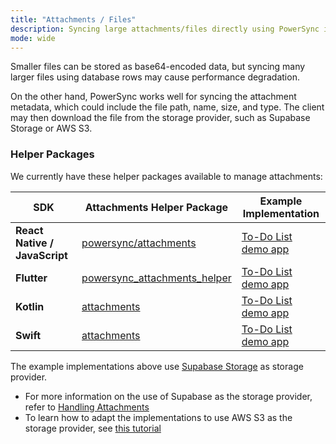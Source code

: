 ```yaml
---
title: "Attachments / Files"
description: Syncing large attachments/files directly using PowerSync is not recommended.
mode: wide
---
```


Smaller files can be stored as base64-encoded data, but syncing many larger files using database rows may cause performance degradation.

On the other hand, PowerSync works well for syncing the attachment metadata, which could include the file path, name, size, and type. The client may then download the file from the storage provider, such as Supabase Storage or AWS S3.

### Helper Packages

We currently have these helper packages available to manage attachments:

| SDK                           | Attachments Helper Package                                                                  | Example Implementation                                                                                                |
| ----------------------------- | ------------------------------------------------------------------------------------------- | --------------------------------------------------------------------------------------------------------------------- |
| **React Native / JavaScript** | [powersync/attachments](https://www.npmjs.com/package/@powersync/attachments)               | [To-Do List demo app](https://github.com/powersync-ja/powersync-js/tree/main/demos/react-native-supabase-todolist) |
| **Flutter**                   | [powersync\_attachments\_helper](https://pub.dev/packages/powersync_attachments_helper) | [To-Do List demo app](https://github.com/powersync-ja/powersync.dart/tree/main/demos/supabase-todolist)          |
| **Kotlin**                    | [attachments](https://github.com/powersync-ja/powersync-kotlin/tree/main/core/src/commonMain/kotlin/com/powersync/attachments) | [To-Do List demo app](https://github.com/powersync-ja/powersync-kotlin/tree/main/demos/android-supabase-todolist) |
| **Swift**                     | [attachments](https://github.com/powersync-ja/powersync-swift/blob/main/Sources/PowerSync/attachments/README.md) | [To-Do List demo app](https://github.com/powersync-ja/powersync-swift/tree/main/Demo) |

The example implementations above use [Supabase Storage](https://supabase.com/docs/guides/storage) as storage provider. 
* For more information on the use of Supabase as the storage provider, refer to [Handling Attachments](/integration-guides/supabase-+-powersync/handling-attachments)
* To learn how to adapt the implementations to use AWS S3 as the storage provider, see [this tutorial](/tutorials/client/attachments-and-files/aws-s3-storage-adapter)
